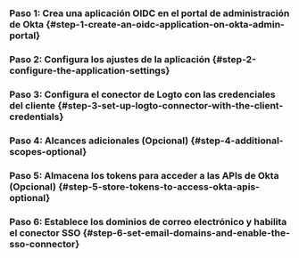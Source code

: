 
### Paso 1: Crea una aplicación OIDC en el portal de administración de Okta \{#step-1-create-an-oidc-application-on-okta-admin-portal}

<Step1 />

### Paso 2: Configura los ajustes de la aplicación \{#step-2-configure-the-application-settings}

<Step2 />

### Paso 3: Configura el conector de Logto con las credenciales del cliente \{#step-3-set-up-logto-connector-with-the-client-credentials}

<Step3 />

### Paso 4: Alcances adicionales (Opcional) \{#step-4-additional-scopes-optional}

<Step4 />

### Paso 5: Almacena los tokens para acceder a las APIs de Okta (Opcional) \{#step-5-store-tokens-to-access-okta-apis-optional\}

<Step5 />

### Paso 6: Establece los dominios de correo electrónico y habilita el conector SSO \{#step-6-set-email-domains-and-enable-the-sso-connector}

<Step6 />
